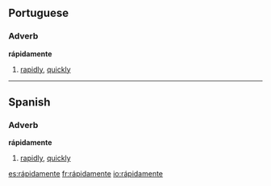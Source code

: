 ==Portuguese==

===Adverb===
'''rápidamente'''

# [[rapidly]], [[quickly]]

----

==Spanish==

===Adverb===
'''rápidamente'''

# [[rapidly]], [[quickly]]

[[es:rápidamente]]
[[fr:rápidamente]]
[[io:rápidamente]]
